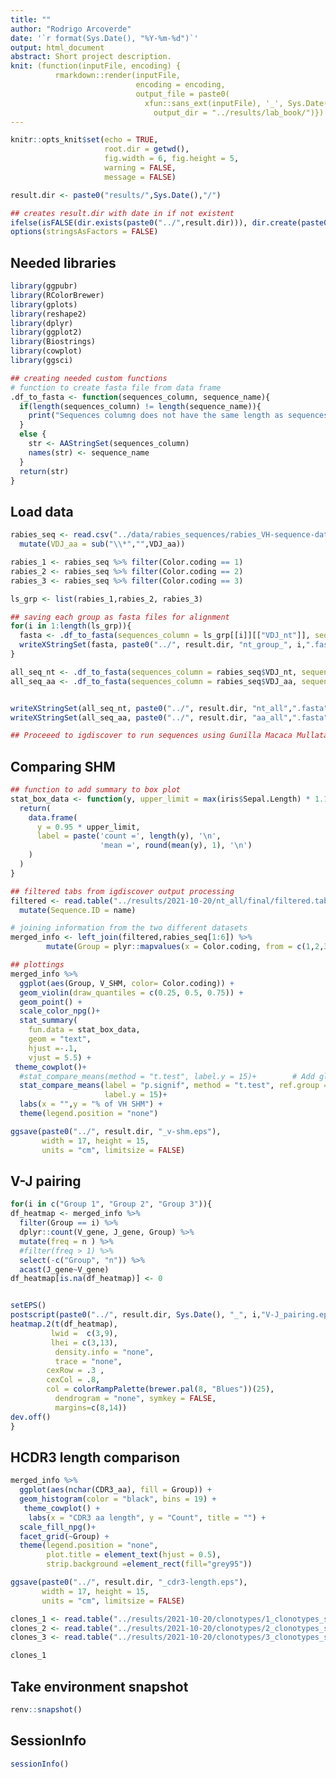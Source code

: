 ```yaml
---
title: ""
author: "Rodrigo Arcoverde"
date: '`r format(Sys.Date(), "%Y-%m-%d")`'
output: html_document
abstract: Short project description.
knit: (function(inputFile, encoding) {
          rmarkdown::render(inputFile,
                            encoding = encoding, 
                            output_file = paste0(
                              xfun::sans_ext(inputFile), '_', Sys.Date(), '.html'),
                                output_dir = "../results/lab_book/")})
---
```


```r
knitr::opts_knit$set(echo = TRUE,
                     root.dir = getwd(),
                     fig.width = 6, fig.height = 5,
                     warning = FALSE, 
                     message = FALSE)

result.dir <- paste0("results/",Sys.Date(),"/")

## creates result.dir with date in if not existent
ifelse(isFALSE(dir.exists(paste0("../",result.dir))), dir.create(paste0("../",result.dir),recursive = TRUE),"Result directory for today exists already!")
options(stringsAsFactors = FALSE) 
```

## Needed libraries
```r
library(ggpubr)
library(RColorBrewer)
library(gplots)
library(reshape2)
library(dplyr)
library(ggplot2)
library(Biostrings)
library(cowplot)
library(ggsci)

## creating needed custom functions
# function to create fasta file from data frame
.df_to_fasta <- function(sequences_column, sequence_name){
  if(length(sequences_column) != length(sequence_name)){
    print("Sequences columng does not have the same length as sequences name")
  }
  else {
    str <- AAStringSet(sequences_column)
    names(str) <- sequence_name
  }
  return(str)
}

```

## Load data
```r
rabies_seq <- read.csv("../data/rabies_sequences/rabies_VH-sequence-database_AC.csv") %>%
  mutate(VDJ_aa = sub("\\*","",VDJ_aa))

rabies_1 <- rabies_seq %>% filter(Color.coding == 1)
rabies_2 <- rabies_seq %>% filter(Color.coding == 2)
rabies_3 <- rabies_seq %>% filter(Color.coding == 3)

ls_grp <- list(rabies_1,rabies_2, rabies_3)

## saving each group as fasta files for alignment
for(i in 1:length(ls_grp)){
  fasta <- .df_to_fasta(sequences_column = ls_grp[[i]][["VDJ_nt"]], sequence_name = ls_grp[[i]][["Sequence.ID"]])
  writeXStringSet(fasta, paste0("../", result.dir, "nt_group_", i,".fasta"))
}

all_seq_nt <- .df_to_fasta(sequences_column = rabies_seq$VDJ_nt, sequence_name = rabies_seq$Sequence.ID)
all_seq_aa <- .df_to_fasta(sequences_column = rabies_seq$VDJ_aa, sequence_name = rabies_seq$Sequence.ID)


writeXStringSet(all_seq_nt, paste0("../", result.dir, "nt_all",".fasta"))
writeXStringSet(all_seq_aa, paste0("../", result.dir, "aa_all",".fasta"))

## Proceeed to igdiscover to run sequences using Gunilla Macaca Mullata as starting database

```

## Comparing SHM 

```r
## function to add summary to box plot
stat_box_data <- function(y, upper_limit = max(iris$Sepal.Length) * 1.15) {
  return( 
    data.frame(
      y = 0.95 * upper_limit,
      label = paste('count =', length(y), '\n',
                    'mean =', round(mean(y), 1), '\n')
    )
  )
}

## filtered tabs from igdiscover output processing
filtered <- read.table("../results/2021-10-20/nt_all/final/filtered.tab", sep = "\t", header = T) %>%
  mutate(Sequence.ID = name)

# joining information from the two different datasets
merged_info <- left_join(filtered,rabies_seq[1:6]) %>%
        mutate(Group = plyr::mapvalues(x = Color.coding, from = c(1,2,3), to = c("Group 1", "Group 2", "Group 3")))

## plottings
merged_info %>% 
  ggplot(aes(Group, V_SHM, color= Color.coding)) +
  geom_violin(draw_quantiles = c(0.25, 0.5, 0.75)) +
  geom_point() +
  scale_color_npg()+
  stat_summary(
    fun.data = stat_box_data, 
    geom = "text", 
    hjust =-.1,
    vjust = 5.5) + 
 theme_cowplot()+ 
  #stat_compare_means(method = "t.test", label.y = 15)+        # Add global annova p-value
  stat_compare_means(label = "p.signif", method = "t.test", ref.group = "Group 3",
                     label.y = 15)+
  labs(x = "",y = "% of VH SHM") +
  theme(legend.position = "none")

ggsave(paste0("../", result.dir, "_v-shm.eps"),
       width = 17, height = 15, 
       units = "cm", limitsize = FALSE) 
```

## V-J pairing

```r

for(i in c("Group 1", "Group 2", "Group 3")){
df_heatmap <- merged_info %>% 
  filter(Group == i) %>%
  dplyr::count(V_gene, J_gene, Group) %>% 
  mutate(freq = n ) %>%
  #filter(freq > 1) %>%
  select(-c("Group", "n")) %>%
  acast(J_gene~V_gene) 
df_heatmap[is.na(df_heatmap)] <- 0


setEPS()
postscript(paste0("../", result.dir, Sys.Date(), "_", i,"V-J_pairing.eps"))
heatmap.2(t(df_heatmap), 
         lwid =  c(3,9),
         lhei = c(3,13),
          density.info = "none", 
          trace = "none",
        cexRow = .3 ,
        cexCol = .8,
        col = colorRampPalette(brewer.pal(8, "Blues"))(25),
          dendrogram = "none", symkey = FALSE,
          margins=c(8,14)) 
dev.off()
}
```
## HCDR3 length comparison

```r
merged_info %>%
  ggplot(aes(nchar(CDR3_aa), fill = Group)) +
  geom_histogram(color = "black", bins = 19) +
   theme_cowplot() +
    labs(x = "CDR3 aa length", y = "Count", title = "") +
  scale_fill_npg()+
  facet_grid(~Group) +
  theme(legend.position = "none",
        plot.title = element_text(hjust = 0.5),
        strip.background =element_rect(fill="grey95")) 

ggsave(paste0("../", result.dir, "_cdr3-length.eps"),
       width = 17, height = 15, 
       units = "cm", limitsize = FALSE) 
```

```r
clones_1 <- read.table("../results/2021-10-20/clonotypes/1_clonotypes_summary_80.txt", sep = "\t", header = T)
clones_2 <- read.table("../results/2021-10-20/clonotypes/2_clonotypes_summary_80.txt", sep = "\t", header = T)
clones_3 <- read.table("../results/2021-10-20/clonotypes/3_clonotypes_summary_80.txt", sep = "\t", header = T)

clones_1
```

## Take environment snapshot 
```r
renv::snapshot()
```


## SessionInfo
```r
sessionInfo()
```


